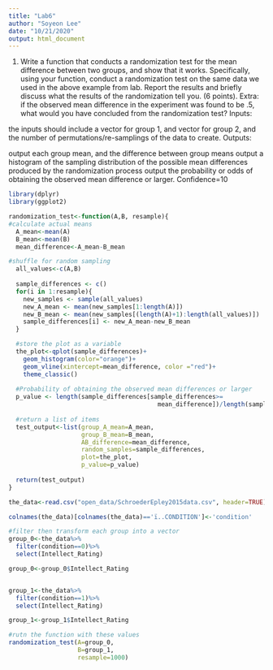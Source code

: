 ```yaml
---
title: "Lab6"
author: "Soyeon Lee"
date: "10/21/2020"
output: html_document
---
```

1. Write a function that conducts a randomization test for the mean difference between two groups, and show that it works. Specifically, using your function, conduct a randomization test on the same data we used in the above example from lab. Report the results and briefly discuss what the results of the randomization tell you. (6 points). Extra: if the observed mean difference in the experiment was found to be .5, what would you have concluded from the randomization test?
Inputs:

the inputs should include a vector for group 1, and vector for group 2, and the number of permutations/re-samplings of the data to create.
Outputs:

output each group mean, and the difference between group means
output a histogram of the sampling distribution of the possible mean differences produced by the randomization process
output the probability or odds of obtaining the observed mean difference or larger.
Confidence=10
```r

library(dplyr)
library(ggplot2)

randomization_test<-function(A,B, resample){
#calculate actual means  
  A_mean<-mean(A)
  B_mean<-mean(B)
  mean_difference<-A_mean-B_mean

#shuffle for random sampling
  all_values<-c(A,B)
  
  sample_differences <- c()
  for(i in 1:resample){
    new_samples <- sample(all_values)
    new_A_mean <- mean(new_samples[1:length(A)])
    new_B_mean <- mean(new_samples[(length(A)+1):length(all_values)])
    sample_differences[i] <- new_A_mean-new_B_mean
  }

  #store the plot as a variable 
  the_plot<-qplot(sample_differences)+
    geom_histogram(color="orange")+
    geom_vline(xintercept=mean_difference, color ="red")+
    theme_classic()
  
  #Probability of obtaining the observed mean differences or larger
  p_value <- length(sample_differences[sample_differences>=         
                                         mean_difference])/length(sample_differences)
  
  #return a list of items
  test_output<-list(group_A_mean=A_mean,
                    group_B_mean=B_mean,
                    AB_difference=mean_difference,
                    random_samples=sample_differences,
                    plot=the_plot,
                    p_value=p_value)
  
  return(test_output)
}
```

```r
the_data<-read.csv("open_data/SchroederEpley2015data.csv", header=TRUE)

colnames(the_data)[colnames(the_data)=='ï..CONDITION']<-'condition'

#filter then transform each group into a vector
group_0<-the_data%>%
  filter(condition==0)%>%
  select(Intellect_Rating)

group_0<-group_0$Intellect_Rating


group_1<-the_data%>%
  filter(condition==1)%>%
  select(Intellect_Rating)

group_1<-group_1$Intellect_Rating

```

```r
#rutn the function with these values 
randomization_test(A=group_0,
                   B=group_1,
                   resample=1000)
```

